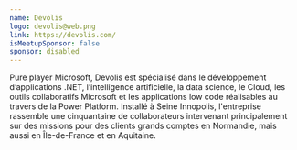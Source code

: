 ```yaml
---
name: Devolis
logo: devolis@web.png
link: https://devolis.com/
isMeetupSponsor: false
sponsor: disabled
---
```


Pure player Microsoft, Devolis est spécialisé dans le développement
d’applications .NET, l’intelligence artificielle, la data science, le Cloud, les
outils collaboratifs Microsoft et les applications low code réalisables au
travers de la Power Platform. Installé à Seine Innopolis, l'entreprise rassemble
une cinquantaine de collaborateurs intervenant principalement sur des missions
pour des clients grands comptes en Normandie, mais aussi en Île-de-France et en
Aquitaine.
